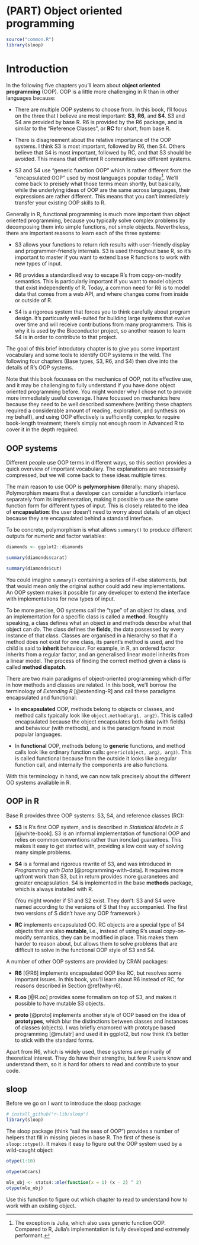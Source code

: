 # (PART) Object oriented programming {-}
\index{object-oriented programming}

```r
source("common.R")
library(sloop)
```

# Introduction {#oo .unnumbered}

In the following five chapters you'll learn about __object oriented programming__ (OOP). OOP is a little more challenging in R than in other languages because:

* There are multiple OOP systems to choose from. In this book, I'll focus 
  on the three that I believe are most important: __S3__,  __R6__, and __S4__. 
  S3 and S4 are provided by base R. R6 is provided by the R6 package, and is 
  similar to the "Reference Classes", or __RC__ for short, from base R.

* There is disagreement about the relative importance of the OOP systems. 
  I think S3 is most important, followed by R6, then S4. Others believe that 
  S4 is most important, followed by RC, and that S3 should be avoided. This 
  means that different R communities use different systems.

* S3 and S4 use "generic function OOP" which is rather different from the 
  "encapsulated OOP" used by most languages popular today[^julia]. We'll come 
  back to preisely what those terms mean shortly, but basically, while the 
  underlying ideas of OOP are the same across languages, their expressions are
  rather different. This means that you can't immediately transfer your 
  existing OOP skills to R.

[^julia]: The exception is Julia, which also uses generic function OOP. Compared to R, Julia's implementation is fully developed and extremely performant.

Generally in R, functional programming is much more important than object oriented programming, because you typically solve complex problems by decomposing them into simple functions, not simple objects. Nevertheless, there are important reasons to learn each of the three systems:

* S3 allows your functions to return rich results with user-friendly display
  and programmer-friendly internals. S3 is used throughout base R, so it's 
  important to master if you want to extend base R functions to work with new 
  types of input.

* R6 provides a standardised way to escape R's from copy-on-modify semantics. 
  This is particularly important if you want to model objects that exist
  independently of R. Today, a common need for R6 is to model data that comes
  from a web API, and where changes come from inside or outside of R.

* S4 is a rigorous system that forces you to think carefully about program 
  design. It's particuarly well-suited for building large systems that evolve 
  over time  and will receive contributions from many programmers. This is
  why it is used by the Bioconductor project, so another reason to learn S4
  is in order to contribute to that project.

The goal of this brief introdutory chapter is to give you some important vocabulary and some tools to identify OOP systems in the wild. The following four chapters (Base types, S3, R6, and S4) then dive into the details of R's OOP systems. 

Note that this book focusses on the mechanics of OOP, not its effective use, and it may be challenging to fully understand if you have done object oriented programming before. You might wonder why I chose not to provide more immediately useful coverage. I have focussed on mechanics here because they need to be well described somewhere (writing these chapters required a considerable amount of reading, exploration, and synthesis on my behalf), and using OOP effectively is sufficiently complex to require book-length treatment; there's simply not enough room in Advanced R to cover it in the depth required.

## OOP systems {-}

Different people use OOP terms in different ways, so this section provides a quick overview of important vocabulary. The explanations are necessarily compressed, but we will come back to these ideas multiple times.

The main reason to use OOP is __polymorphism__ (literally: many shapes). Polymorphism means that a developer can consider a function's interface separately from its implementation, making it possible to use the same function form for different types of input. This is closely related to the idea of __encapsulation__: the user doesn't need to worry about details of an object because they are encapsulated behind a standard interface. 

To be concrete, polymorphism is what allows `summary()` to produce different outputs for numeric and factor variables:

```r
diamonds <- ggplot2::diamonds

summary(diamonds$carat)

summary(diamonds$cut)
```

You could imagine `summary()` containing a series of if-else statements, but that would mean only the original author could add new implementations. An OOP system makes it possible for any developer to extend the interface with implementations for new types of input. 

To be more precise, OO systems call the "type" of an object its __class__, and an implementation for a specific class is called a __method__. Roughly speaking, a class defines what an object _is_ and methods describe what that object can _do_. 
The class defines the __fields__, the data possessed by every instance of that class. Classes are organised in a hierarchy so that if a method does not exist for one class, its parent's method is used, and the child is said to __inherit__ behaviour. For example, in R, an ordered factor inherits from a regular factor, and an generalised linear model inherits from a linear model. The process of finding the correct method given a class is called __method dispatch__.

There are two main paradigms of object-oriented programming which differ in how methods and classes are related. In this book, we'll borrow the terminology of _Extending R_ [@extending-R] and call these paradigms encapsulated and functional:

*   In __encapsulated__ OOP, methods belong to objects or classes, and method 
    calls typically look like `object.method(arg1, arg2)`. This is called 
    encapsulated because the object encapsulates both data (with fields) and 
    behaviour (with methods), and is the paradigm found in most popular 
    languages.
    
*   In __functional__ OOP, methods belong to __generic__ functions, and method 
    calls look like ordinary function calls: `generic(object, arg2, arg3)`. 
    This is called functional because from the outside it looks like a regular
    function call, and internally the components are also functions.

With this terminology in hand, we can now talk precisely about the different OO systems available in R.

## OOP in R {-}

Base R provides three OOP systems: S3, S4, and reference classes (RC):

*   __S3__ is R's first OOP system, and is described in _Statistical Models 
    in S_ [@white-book]. S3 is an informal implementation of functional OOP
    and relies on common conventions rather than ironclad guarantees. 
    This makes it easy to get started with, providing a low cost way of 
    solving many simple problems.

*   __S4__ is a formal and rigorous rewrite of S3, and was introduced in 
    _Programming with Data_ [@programming-with-data]. It requires more upfront 
    work than S3, but in return provides more guaranetees and greater
    encapsulation. S4 is implemented in the base __methods__ package, which is
    always installed with R.
    
    (You might wonder if S1 and S2 exist. They don't: S3 and S4 were named 
    according to the versions of S that they accompanied. The first two 
    versions of S didn't have any OOP framework.)

*   __RC__ implements encapsulated OO. RC objects are a special type of S4 
    objects that are also __mutable__, i.e., instead of using R's usual
    copy-on-modify semantics, they can be modified in place. This makes them
    harder to reason about, but allows them to solve problems that are difficult
    to solve in the functional OOP style of S3 and S4.

A number of other OOP systems are provided by CRAN packages:

*   __R6__ [@R6] implements encapsulated OOP like RC, but resolves some 
    important issues. In this book, you'll learn about R6 instead of RC, for
    reasons described in Section \@ref(why-r6).
    
*   __R.oo__ [@R.oo] provides some formalism on top of S3, and makes it 
    possible to have mutable S3 objects.

*   __proto__ [@proto] implements another style of OOP based on the idea of 
    __prototypes__, which blur the distinctions between classes and instances 
    of classes (objects). I was briefly enamored with prototype based 
    programming [@mutatr] and used it in ggplot2, but now think it's better to
    stick with the standard forms.

Apart from R6, which is widely used, these systems are primarily of theoretical interest. They do have their strengths, but few R users know and understand them, so it is hard for others to read and contribute to your code. 

## sloop {-}

Before we go on I want to introduce the sloop package:

```r
# install_github("r-lib/sloop")
library(sloop)
```

The sloop package (think "sail the seas of OOP") provides a number of helpers that fill in missing pieces in base R. The first of these is `sloop::otype()`. It makes it easy to figure out the OOP system used by a wild-caught object: 

```r
otype(1:10)

otype(mtcars)

mle_obj <- stats4::mle(function(x = 1) (x - 2) ^ 2)
otype(mle_obj)
```

Use this function to figure out which chapter to read to understand how to work with an existing object.
